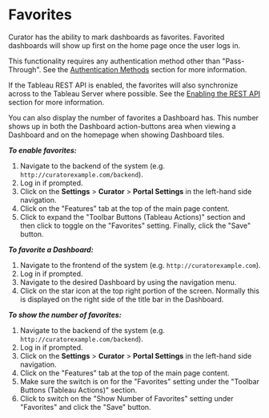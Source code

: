 # Favorites

Curator has the ability to mark dashboards as favorites.  Favorited dashboards will show up first on the home page once
the user logs in.

This functionality requires any authentication method other than "Pass-Through".  See the [Authentication Methods](https://curator.interworks.com/page/kb/setupauthentication/authentication-methods-overview/1088)
section for more information.

If the Tableau REST API is enabled, the favorites will also synchronize across to the Tableau Server where possible.
See the [Enabling the REST API](https://curator.interworks.com/page/kb/creating-integrationstableau-connection/rest-api-integration/1089)
section for more information.

You can also display the number of favorites a Dashboard has. This number shows up in both the Dashboard action-buttons
area when viewing a Dashboard and on the homepage when showing Dashboard tiles.

***To enable favorites:***

1. Navigate to the backend of the system (e.g. `http://curatorexample.com/backend`).
2. Log in if prompted.
3. Click on the **Settings** > **Curator** > **Portal Settings** in the left-hand side navigation.
4. Click on the "Features" tab at the top of the main page content.
5. Click to expand the "Toolbar Buttons (Tableau Actions)" section and then click to toggle on the "Favorites" setting.
Finally, click the "Save" button.

***To favorite a Dashboard:***

1. Navigate to the frontend of the system (e.g. `http://curatorexample.com`).
2. Log in if prompted.
3. Navigate to the desired Dashboard by using the navigation menu.
4. Click on the star icon at the top right portion of the screen. Normally this is displayed on the right side of the
title bar in the Dashboard.

***To show the number of favorites:***

1. Navigate to the backend of the system (e.g. `http://curatorexample.com/backend`).
2. Log in if prompted.
3. Click on the **Settings** > **Curator** > **Portal Settings** in the left-hand side navigation.
4. Click on the "Features" tab at the top of the main page content.
5. Make sure the switch is on for the "Favorites" setting under the "Toolbar Buttons (Tableau Actions)" section.
6. Click to switch on the "Show Number of Favorites" setting under "Favorites" and click the "Save" button.
